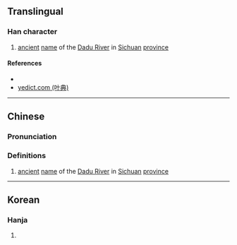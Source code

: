 {{character info/new}}
==Translingual==

===Han character===
{{Han char|rn=85|rad=水|as=09|sn=12|four=33150|canj=EJIR|ids=⿰氵哉}}

# [[ancient]] [[name]] of the [[w:Dadu River (Sichuan)|Dadu River]] in [[Sichuan]] [[province]]

====References====
* {{Han ref|kx=0635.200|dkj=17797|dj=1043.050|hdz=31666.130|uh=6E3D|ud=28221|bh=D9EE|bd=55790}}
* [http://yedict.com/htm/6E/6E3D.htm yedict.com (叶典)]

----

==Chinese==
{{zh-forms}}

===Pronunciation===
{{zh-pron
|m=zāi
|c=zoi1
|mc=y
|oc=y
|ma=
|cat=pn
}}

===Definitions===
{{zh-hanzi}}

# [[ancient]] [[name]] of the [[w:Dadu River (Sichuan)|Dadu River]] in [[Sichuan]] [[province]]

----

==Korean==

===Hanja===
{{ko-hanja|hangeul=재|eumhun=|rv=jae|mr=chae|y=cay}}

# {{defn|lang=ko|sort=水09}}